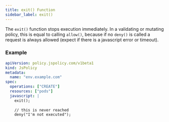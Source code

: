 ```yaml
---
title: exit() Function
sidebar_label: exit()
---
```


The `exit()` function stops execution immediately. In a validating or mutating policy, this is equal to calling `allow()`, because if no `deny()` is called a request is always allowed (expect if there is a javascript error or timeout).

### Example

```yaml
apiVersion: policy.jspolicy.com/v1beta1
kind: JsPolicy
metadata:
  name: "env.example.com"
spec:
  operations: ["CREATE"]
  resources: ["pods"]
  javascript: |
    exit();
    
    // this is never reached
    deny("I'm not executed");
```